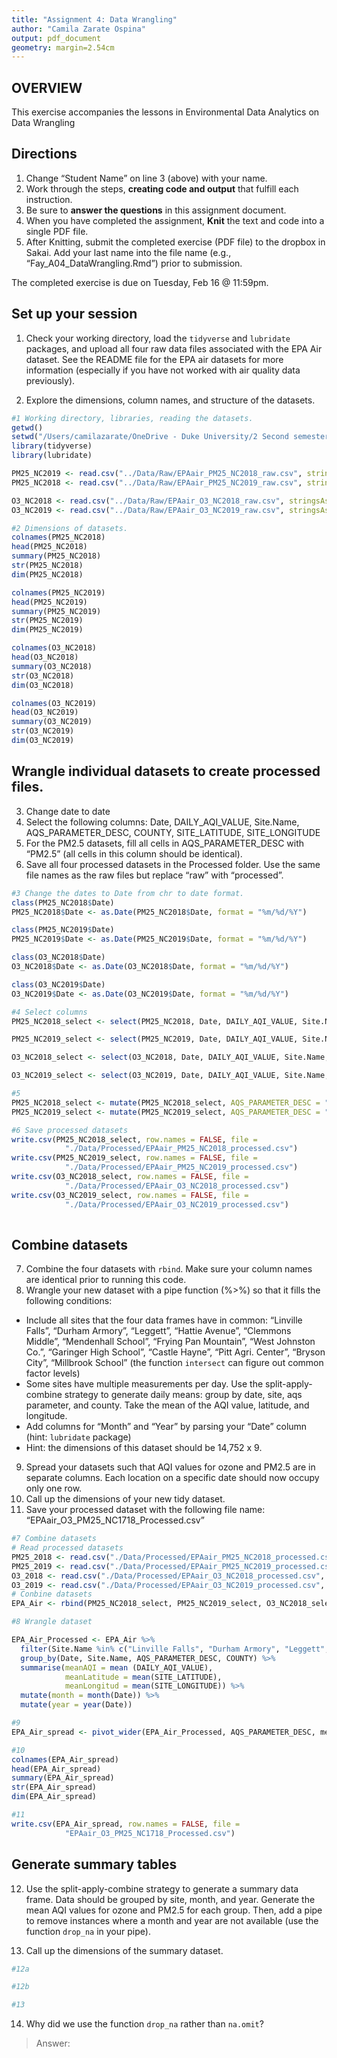 ```yaml
---
title: "Assignment 4: Data Wrangling"
author: "Camila Zarate Ospina"
output: pdf_document
geometry: margin=2.54cm
---
```


## OVERVIEW

This exercise accompanies the lessons in Environmental Data Analytics on Data Wrangling 

## Directions
1. Change "Student Name" on line 3 (above) with your name.
2. Work through the steps, **creating code and output** that fulfill each instruction.
3. Be sure to **answer the questions** in this assignment document.
4. When you have completed the assignment, **Knit** the text and code into a single PDF file.
5. After Knitting, submit the completed exercise (PDF file) to the dropbox in Sakai. Add your last name into the file name (e.g., "Fay_A04_DataWrangling.Rmd") prior to submission.

The completed exercise is due on Tuesday, Feb 16 @ 11:59pm.

## Set up your session 
1. Check your working directory, load the `tidyverse` and `lubridate` packages, and upload all four raw data files associated with the EPA Air dataset. See the README file for the EPA air datasets for more information (especially if you have not worked with air quality data previously). 

2. Explore the dimensions, column names, and structure of the datasets. 

```r
#1 Working directory, libraries, reading the datasets. 
getwd()
setwd("/Users/camilazarate/OneDrive - Duke University/2 Second semester/Data analytics/Environmental_Data_Analytics_2021")
library(tidyverse)
library(lubridate)

PM25_NC2019 <- read.csv("../Data/Raw/EPAair_PM25_NC2018_raw.csv", stringsAsFactors = TRUE)
PM25_NC2018 <- read.csv("../Data/Raw/EPAair_PM25_NC2019_raw.csv", stringsAsFactors = TRUE)

O3_NC2018 <- read.csv("../Data/Raw/EPAair_O3_NC2018_raw.csv", stringsAsFactors = TRUE)
O3_NC2019 <- read.csv("../Data/Raw/EPAair_O3_NC2019_raw.csv", stringsAsFactors = TRUE)

#2 Dimensions of datasets.
colnames(PM25_NC2018)
head(PM25_NC2018)
summary(PM25_NC2018)
str(PM25_NC2018)
dim(PM25_NC2018)

colnames(PM25_NC2019)
head(PM25_NC2019)
summary(PM25_NC2019)
str(PM25_NC2019)
dim(PM25_NC2019)

colnames(O3_NC2018)
head(O3_NC2018)
summary(O3_NC2018)
str(O3_NC2018)
dim(O3_NC2018)

colnames(O3_NC2019)
head(O3_NC2019)
summary(O3_NC2019)
str(O3_NC2019)
dim(O3_NC2019)

```

## Wrangle individual datasets to create processed files.
3. Change date to date
4. Select the following columns: Date, DAILY_AQI_VALUE, Site.Name, AQS_PARAMETER_DESC, COUNTY, SITE_LATITUDE, SITE_LONGITUDE
5. For the PM2.5 datasets, fill all cells in AQS_PARAMETER_DESC with "PM2.5" (all cells in this column should be identical).
6. Save all four processed datasets in the Processed folder. Use the same file names as the raw files but replace "raw" with "processed".

```r
#3 Change the dates to Date from chr to date format. 
class(PM25_NC2018$Date)
PM25_NC2018$Date <- as.Date(PM25_NC2018$Date, format = "%m/%d/%Y") 

class(PM25_NC2019$Date)
PM25_NC2019$Date <- as.Date(PM25_NC2019$Date, format = "%m/%d/%Y") 

class(O3_NC2018$Date)
O3_NC2018$Date <- as.Date(O3_NC2018$Date, format = "%m/%d/%Y") 

class(O3_NC2019$Date)
O3_NC2019$Date <- as.Date(O3_NC2019$Date, format = "%m/%d/%Y") 

#4 Select columns
PM25_NC2018_select <- select(PM25_NC2018, Date, DAILY_AQI_VALUE, Site.Name, AQS_PARAMETER_DESC, COUNTY, SITE_LATITUDE, SITE_LONGITUDE)

PM25_NC2019_select <- select(PM25_NC2019, Date, DAILY_AQI_VALUE, Site.Name, AQS_PARAMETER_DESC, COUNTY, SITE_LATITUDE, SITE_LONGITUDE)

O3_NC2018_select <- select(O3_NC2018, Date, DAILY_AQI_VALUE, Site.Name, AQS_PARAMETER_DESC, COUNTY, SITE_LATITUDE, SITE_LONGITUDE)

O3_NC2019_select <- select(O3_NC2019, Date, DAILY_AQI_VALUE, Site.Name, AQS_PARAMETER_DESC, COUNTY, SITE_LATITUDE, SITE_LONGITUDE)

#5
PM25_NC2018_select <- mutate(PM25_NC2018_select, AQS_PARAMETER_DESC = "PM2.5")
PM25_NC2019_select <- mutate(PM25_NC2019_select, AQS_PARAMETER_DESC = "PM2.5")

#6 Save processed datasets 
write.csv(PM25_NC2018_select, row.names = FALSE, file =
            "./Data/Processed/EPAair_PM25_NC2018_processed.csv")
write.csv(PM25_NC2019_select, row.names = FALSE, file =
            "./Data/Processed/EPAair_PM25_NC2019_processed.csv")
write.csv(O3_NC2018_select, row.names = FALSE, file =
            "./Data/Processed/EPAair_O3_NC2018_processed.csv")
write.csv(O3_NC2019_select, row.names = FALSE, file =
            "./Data/Processed/EPAair_O3_NC2019_processed.csv")
          
```

## Combine datasets
7. Combine the four datasets with `rbind`. Make sure your column names are identical prior to running this code. 
8. Wrangle your new dataset with a pipe function (%>%) so that it fills the following conditions: 

* Include all sites that the four data frames have in common: "Linville Falls", "Durham Armory", "Leggett", "Hattie Avenue", "Clemmons Middle", "Mendenhall School", "Frying Pan Mountain", "West Johnston Co.", "Garinger High School", "Castle Hayne", "Pitt Agri. Center", "Bryson City", "Millbrook School" (the function `intersect` can figure out common factor levels)
* Some sites have multiple measurements per day. Use the split-apply-combine strategy to generate daily means: group by date, site, aqs parameter, and county. Take the mean of the AQI value, latitude, and longitude.
* Add columns for "Month" and "Year" by parsing your "Date" column (hint: `lubridate` package)
* Hint: the dimensions of this dataset should be 14,752 x 9.

9. Spread your datasets such that AQI values for ozone and PM2.5 are in separate columns. Each location on a specific date should now occupy only one row.
10. Call up the dimensions of your new tidy dataset.
11. Save your processed dataset with the following file name: "EPAair_O3_PM25_NC1718_Processed.csv"

```r
#7 Combine datasets 
# Read processed datasets 
PM25_2018 <- read.csv("./Data/Processed/EPAair_PM25_NC2018_processed.csv", stringsAsFactors = TRUE)
PM25_2019 <- read.csv("./Data/Processed/EPAair_PM25_NC2019_processed.csv", stringsAsFactors = TRUE)
O3_2018 <- read.csv("./Data/Processed/EPAair_O3_NC2018_processed.csv", stringsAsFactors = TRUE)
O3_2019 <- read.csv("./Data/Processed/EPAair_O3_NC2019_processed.csv", stringsAsFactors = TRUE)
# Conbine datasets
EPA_Air <- rbind(PM25_NC2018_select, PM25_NC2019_select, O3_NC2018_select, O3_NC2019_select)

#8 Wrangle dataset

EPA_Air_Processed <- EPA_Air %>% 
  filter(Site.Name %in% c("Linville Falls", "Durham Armory", "Leggett", "Hattie Avenue", "Clemmons Middle", "Mendenhall School", "Frying Pan Mountain", "West Johnston Co.", "Garinger High School", "Castle Hayne", "Pitt Agri. Center", "Bryson City", "Millbrook School")) %>% 
  group_by(Date, Site.Name, AQS_PARAMETER_DESC, COUNTY) %>% 
  summarise(meanAQI = mean (DAILY_AQI_VALUE), 
            meanLatitude = mean(SITE_LATITUDE),
            meanLongitud = mean(SITE_LONGITUDE)) %>%
  mutate(month = month(Date)) %>%
  mutate(year = year(Date))

#9
EPA_Air_spread <- pivot_wider(EPA_Air_Processed, AQS_PARAMETER_DESC, meanAQI)

#10
colnames(EPA_Air_spread)
head(EPA_Air_spread)
summary(EPA_Air_spread)
str(EPA_Air_spread)
dim(EPA_Air_spread)

#11
write.csv(EPA_Air_spread, row.names = FALSE, file =
            "EPAair_O3_PM25_NC1718_Processed.csv")

```


## Generate summary tables
12. Use the split-apply-combine strategy to generate a summary data frame. Data should be grouped by site, month, and year. Generate the mean AQI values for ozone and PM2.5 for each group. Then, add a pipe to remove instances where a month and year are not available (use the function `drop_na` in your pipe). 

13. Call up the dimensions of the summary dataset.

```r
#12a

#12b

#13

```

14. Why did we use the function `drop_na` rather than `na.omit`?

> Answer: 
